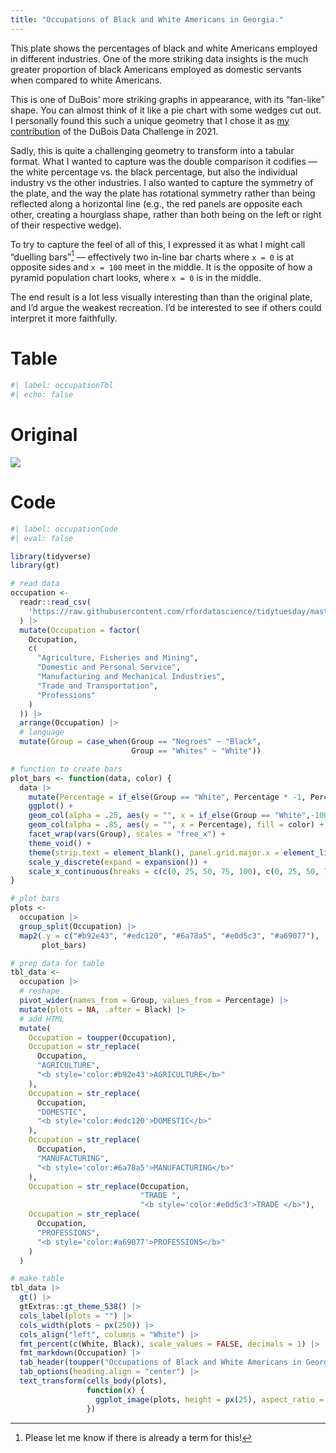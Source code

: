 ```yaml
---
title: "Occupations of Black and White Americans in Georgia."
---
```


This plate shows the percentages of black and white Americans employed in different industries. One of the more striking data insights is the much greater proportion of black Americans employed as domestic servants when compared to white Americans.

This is one of DuBois' more striking graphs in appearance, with its "fan-like" shape. You can almost think of it like a pie chart with some wedges cut out. I personally found this such a unique geometry that I chose it as [my contribution](https://twitter.com/JDavison_/status/1361630455519444996) of the DuBois Data Challenge in 2021.

Sadly, this is quite a challenging geometry to transform into a tabular format. What I wanted to capture was the double comparison it codifies --- the white percentage vs. the black percentage, but also the individual industry vs the other industries. I also wanted to capture the symmetry of the plate, and the way the plate has rotational symmetry rather than being reflected along a horizontal line (e.g., the red panels are opposite each other, creating a hourglass shape, rather than both being on the left or right of their respective wedge).

To try to capture the feel of all of this, I expressed it as what I might call "duelling bars"^[Please let me know if there is already a term for this!] --- effectively two in-line bar charts where `x = 0` is at opposite sides and `x = 100` meet in the middle. It is the opposite of how a pyramid population chart looks, where `x = 0` is in the middle.

The end result is a lot less visually interesting than than the original plate, and I'd argue the weakest recreation. I'd be interested to see if others could interpret it more faithfully.

::: {.panel-tabset}

# Table

```r
#| label: occupationTbl
#| echo: false
```

# Original

![](https://raw.githubusercontent.com/ajstarks/dubois-data-portraits/master/challenge/challenge03/original-plate-27.jpg)

# Code

```r
#| label: occupationCode
#| eval: false

library(tidyverse)
library(gt)

# read data
occupation <-
  readr::read_csv(
    'https://raw.githubusercontent.com/rfordatascience/tidytuesday/master/data/2021/2021-02-16/occupation.csv'
  ) |>
  mutate(Occupation = factor(
    Occupation,
    c(
      "Agriculture, Fisheries and Mining",
      "Domestic and Personal Service",
      "Manufacturing and Mechanical Industries",
      "Trade and Transportation",
      "Professions"
    )
  )) |>
  arrange(Occupation) |>
  # language
  mutate(Group = case_when(Group == "Negroes" ~ "Black",
                           Group == "Whites" ~ "White"))

# function to create bars
plot_bars <- function(data, color) {
  data |>
    mutate(Percentage = if_else(Group == "White", Percentage * -1, Percentage)) |>
    ggplot() +
    geom_col(alpha = .25, aes(y = "", x = if_else(Group == "White",-100, 100)), fill = "grey85") +
    geom_col(alpha = .85, aes(y = "", x = Percentage), fill = color) +
    facet_wrap(vars(Group), scales = "free_x") +
    theme_void() +
    theme(strip.text = element_blank(), panel.grid.major.x = element_line()) +
    scale_y_discrete(expand = expansion()) +
    scale_x_continuous(breaks = c(c(0, 25, 50, 75, 100), c(0, 25, 50, 75, 100) * -1))
}

# plot bars
plots <-
  occupation |>
  group_split(Occupation) |>
  map2(.y = c("#b92e43", "#edc120", "#6a78a5", "#e0d5c3", "#a69077"),
       plot_bars)

# prep data for table
tbl_data <- 
  occupation |>
  # reshape
  pivot_wider(names_from = Group, values_from = Percentage) |>
  mutate(plots = NA, .after = Black) |>
  # add HTML
  mutate(
    Occupation = toupper(Occupation),
    Occupation = str_replace(
      Occupation,
      "AGRICULTURE",
      "<b style='color:#b92e43'>AGRICULTURE</b>"
    ),
    Occupation = str_replace(
      Occupation,
      "DOMESTIC",
      "<b style='color:#edc120'>DOMESTIC</b>"
    ),
    Occupation = str_replace(
      Occupation,
      "MANUFACTURING",
      "<b style='color:#6a78a5'>MANUFACTURING</b>"
    ),
    Occupation = str_replace(Occupation,
                             "TRADE ",
                             "<b style='color:#e0d5c3'>TRADE </b>"),
    Occupation = str_replace(
      Occupation,
      "PROFESSIONS",
      "<b style='color:#a69077'>PROFESSIONS</b>"
    )
  )

# make table
tbl_data |> 
  gt() |>
  gtExtras::gt_theme_538() |>
  cols_label(plots = "") |>
  cols_width(plots ~ px(250)) |>
  cols_align("left", columns = "White") |>
  fmt_percent(c(White, Black), scale_values = FALSE, decimals = 1) |>
  fmt_markdown(Occupation) |>
  tab_header(toupper("Occupations of Black and White Americans in Georgia.")) |>
  tab_options(heading.align = "center") |>
  text_transform(cells_body(plots),
                 function(x) {
                   ggplot_image(plots, height = px(25), aspect_ratio = 8)
                 })

```

:::